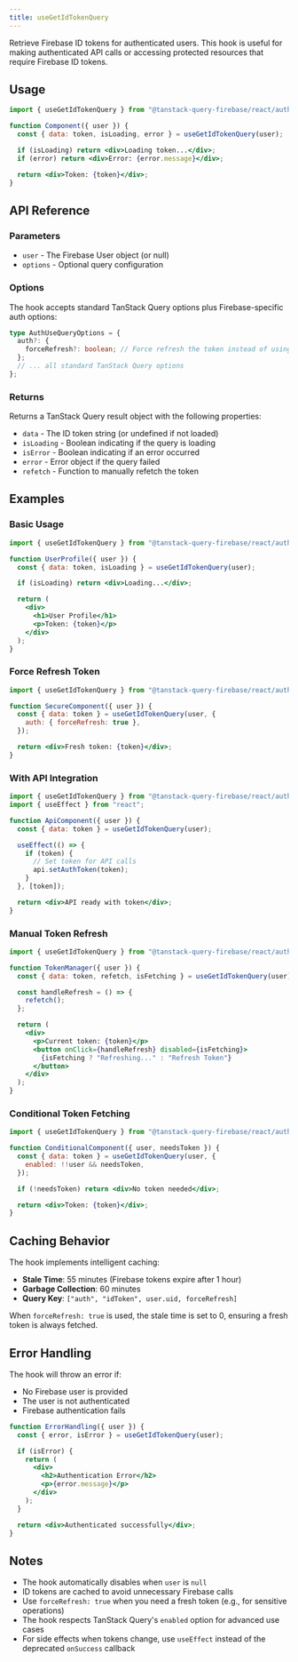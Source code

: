 ```yaml
---
title: useGetIdTokenQuery
---
```


Retrieve Firebase ID tokens for authenticated users. This hook is useful for making authenticated API calls or accessing protected resources that require Firebase ID tokens.

## Usage

```jsx
import { useGetIdTokenQuery } from "@tanstack-query-firebase/react/auth";

function Component({ user }) {
  const { data: token, isLoading, error } = useGetIdTokenQuery(user);

  if (isLoading) return <div>Loading token...</div>;
  if (error) return <div>Error: {error.message}</div>;

  return <div>Token: {token}</div>;
}
```

## API Reference

### Parameters

- `user` - The Firebase User object (or null)
- `options` - Optional query configuration

### Options

The hook accepts standard TanStack Query options plus Firebase-specific auth options:

```ts
type AuthUseQueryOptions = {
  auth?: {
    forceRefresh?: boolean; // Force refresh the token instead of using cached
  };
  // ... all standard TanStack Query options
};
```

### Returns

Returns a TanStack Query result object with the following properties:

- `data` - The ID token string (or undefined if not loaded)
- `isLoading` - Boolean indicating if the query is loading
- `isError` - Boolean indicating if an error occurred
- `error` - Error object if the query failed
- `refetch` - Function to manually refetch the token

## Examples

### Basic Usage

```jsx
import { useGetIdTokenQuery } from "@tanstack-query-firebase/react/auth";

function UserProfile({ user }) {
  const { data: token, isLoading } = useGetIdTokenQuery(user);

  if (isLoading) return <div>Loading...</div>;

  return (
    <div>
      <h1>User Profile</h1>
      <p>Token: {token}</p>
    </div>
  );
}
```

### Force Refresh Token

```jsx
import { useGetIdTokenQuery } from "@tanstack-query-firebase/react/auth";

function SecureComponent({ user }) {
  const { data: token } = useGetIdTokenQuery(user, {
    auth: { forceRefresh: true },
  });

  return <div>Fresh token: {token}</div>;
}
```

### With API Integration

```jsx
import { useGetIdTokenQuery } from "@tanstack-query-firebase/react/auth";
import { useEffect } from "react";

function ApiComponent({ user }) {
  const { data: token } = useGetIdTokenQuery(user);

  useEffect(() => {
    if (token) {
      // Set token for API calls
      api.setAuthToken(token);
    }
  }, [token]);

  return <div>API ready with token</div>;
}
```

### Manual Token Refresh

```jsx
import { useGetIdTokenQuery } from "@tanstack-query-firebase/react/auth";

function TokenManager({ user }) {
  const { data: token, refetch, isFetching } = useGetIdTokenQuery(user);

  const handleRefresh = () => {
    refetch();
  };

  return (
    <div>
      <p>Current token: {token}</p>
      <button onClick={handleRefresh} disabled={isFetching}>
        {isFetching ? "Refreshing..." : "Refresh Token"}
      </button>
    </div>
  );
}
```

### Conditional Token Fetching

```jsx
import { useGetIdTokenQuery } from "@tanstack-query-firebase/react/auth";

function ConditionalComponent({ user, needsToken }) {
  const { data: token } = useGetIdTokenQuery(user, {
    enabled: !!user && needsToken,
  });

  if (!needsToken) return <div>No token needed</div>;

  return <div>Token: {token}</div>;
}
```

## Caching Behavior

The hook implements intelligent caching:

- **Stale Time**: 55 minutes (Firebase tokens expire after 1 hour)
- **Garbage Collection**: 60 minutes
- **Query Key**: `["auth", "idToken", user.uid, forceRefresh]`

When `forceRefresh: true` is used, the stale time is set to 0, ensuring a fresh token is always fetched.

## Error Handling

The hook will throw an error if:

- No Firebase user is provided
- The user is not authenticated
- Firebase authentication fails

```jsx
function ErrorHandling({ user }) {
  const { error, isError } = useGetIdTokenQuery(user);

  if (isError) {
    return (
      <div>
        <h2>Authentication Error</h2>
        <p>{error.message}</p>
      </div>
    );
  }

  return <div>Authenticated successfully</div>;
}
```

## Notes

- The hook automatically disables when `user` is `null`
- ID tokens are cached to avoid unnecessary Firebase calls
- Use `forceRefresh: true` when you need a fresh token (e.g., for sensitive operations)
- The hook respects TanStack Query's `enabled` option for advanced use cases
- For side effects when tokens change, use `useEffect` instead of the deprecated `onSuccess` callback
